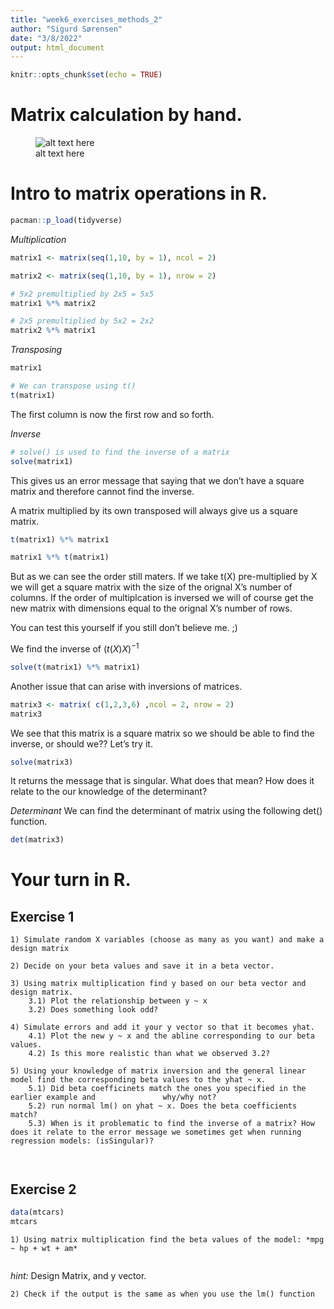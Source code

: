 ```yaml
---
title: "week6_exercises_methods_2"
author: "Sigurd Sørensen"
date: "3/8/2022"
output: html_document
---
```


```r
knitr::opts_chunk$set(echo = TRUE)
```


# Matrix calculation by hand. 

![alt text here](exercise1.png")



# Intro to matrix operations in R.

```r
pacman::p_load(tidyverse)
```

*Multiplication*
```r
matrix1 <- matrix(seq(1,10, by = 1), ncol = 2)

matrix2 <- matrix(seq(1,10, by = 1), nrow = 2)

# 5x2 premultiplied by 2x5 = 5x5
matrix1 %*% matrix2

# 2x5 premultiplied by 5x2 = 2x2 
matrix2 %*% matrix1
```

*Transposing*
```r
matrix1

# We can transpose using t()
t(matrix1)
```
The first column is now the first row and so forth. 


*Inverse*
```r
# solve() is used to find the inverse of a matrix
solve(matrix1)
```
This gives us an error message that saying that we don't have a square matrix and therefore cannot find the inverse. 

A matrix multiplied by its own transposed will always give us a square matrix. 
```r
t(matrix1) %*% matrix1
```

```r
matrix1 %*% t(matrix1)
```
But as we can see the order still maters. If we take t(X) pre-multiplied by X we will get a square matrix with the size of the orignal X's number of columns. If the order of multiplcation is inversed we will of course get the new matrix with dimensions equal 
to the orignal X's number of rows.

You can test this yourself if you still don't believe me. ;) 


We find the inverse of $(t(X)X)^{-1}$
```r
solve(t(matrix1) %*% matrix1)
```


Another issue that can arise with inversions of matrices. 
```r
matrix3 <- matrix( c(1,2,3,6) ,ncol = 2, nrow = 2)
matrix3
```
We see that this matrix is a square matrix so we should be able to find the inverse,
or should we?? Let's try it. 

```r
solve(matrix3)
```
It returns the message that is singular. What does that mean? How does it relate to the 
our knowledge of the determinant? 

*Determinant*
We can find the determinant of matrix using the following det() function. 
```r
det(matrix3)
```


# Your turn in R. 

## Exercise 1

    1) Simulate random X variables (choose as many as you want) and make a design matrix
    
    2) Decide on your beta values and save it in a beta vector.  

    3) Using matrix multiplication find y based on our beta vector and design matrix. 
        3.1) Plot the relationship between y ~ x
        3.2) Does something look odd? 
        
    4) Simulate errors and add it your y vector so that it becomes yhat. 
        4.1) Plot the new y ~ x and the abline corresponding to our beta values. 
        4.2) Is this more realistic than what we observed 3.2? 
    
    5) Using your knowledge of matrix inversion and the general linear model find the corresponding beta values to the yhat ~ x.
        5.1) Did beta coefficinets match the ones you specified in the earlier example and               why/why not? 
        5.2) run normal lm() on yhat ~ x. Does the beta coefficients match? 
        5.3) When is it problematic to find the inverse of a matrix? How does it relate to the error message we sometimes get when running regression models: (isSingular)? 
        
        

## Exercise 2
```r
data(mtcars)
mtcars
```

    1) Using matrix multiplication find the beta values of the model: *mpg ~ hp + wt + am*

```r

```
*hint:* Design Matrix, and y vector. 

    2) Check if the output is the same as when you use the lm() function




